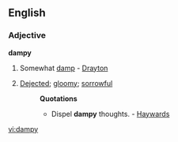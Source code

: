 ==English==

===Adjective===
'''dampy'''

# {{Obsolete}} Somewhat [[damp]] - [[Drayton]]
# {{Obsolete}} [[Dejected]]; [[gloomy]]; [[sorrowful]]
#:'''Quotations'''
#:*Dispel '''dampy''' thoughts. - [[Haywards]]

[[vi:dampy]]
